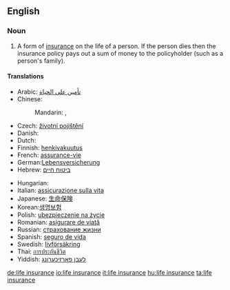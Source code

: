==English==
{{wikipedia}}
===Noun===
{{en-noun|sg=[[life]] [[insurance]]|-|s}}

# {{context|insurance}} A form of [[insurance]] on the life of a person. If the person dies then the insurance policy pays out a sum of money to the policyholder (such as a person's family).

====Translations====
{{trans-top|form of insurance}}
* Arabic: [[تأمين على الحياة]]
* Chinese:
*: Mandarin: {{t|zh|人壽保險|sc=Hani}}, {{t|zh|人寿保险|tr=rénshòu bǎoxiǎn|sc=Hani}}
* Czech: [[životní pojištění]]
* Danish: {{t-|da|livsforsikring|c}}
* Dutch: {{t-|nl|levensverzekering|f}}
* Finnish: [[henkivakuutus]]
* French: [[assurance-vie]] {{f}}
* German:[[Lebensversicherung]]
* Hebrew: [[ביטוח חיים]]
{{trans-mid}}
* Hungarian: {{t|hu|életbiztosítás}}
* Italian: [[assicurazione sulla vita]] {{f}}
* Japanese: [[生命保険]]
* Korean:[[생명보험]]
* Polish: [[ubezpieczenie na życie]]
* Romanian: [[asigurare de viaţă]]
* Russian: [[страхование жизни]]
* Spanish: [[seguro de vida]] {{m}}
* Swedish: [[livförsäkring]]
* Thai: [[การประกันชีวิต]]
* Yiddish: [[לעבן פארזיכערונג]]
{{trans-bottom}}

[[de:life insurance]]
[[io:life insurance]]
[[it:life insurance]]
[[hu:life insurance]]
[[ta:life insurance]]